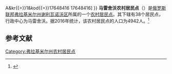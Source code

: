 {{Orphan|time=2016-12-18T05:09:54+00:00}}

{{Infobox Settlement
| official_name = 马雷舍沃农村居民点
| native_name = Малышевское сельское поселение
| settlement_type = [[农村居民点|农村居民点]]
| subdivision_type = [[国家|国家]]
| subdivision_type1 = [[州_(俄罗斯)|州]]
| subdivision_type2 = [[区_(苏联)|区]]
| subdivision_name = {{RUS}}
| subdivision_name1 = [[弗拉基米尔州|弗拉基米尔州]]
| subdivision_name2 = [[谢利瓦诺沃区|谢利瓦诺沃区]]
| seat_type = 行政中心
| seat = 马雷舍沃
| population_as_of=2016
| population_footnotes = <ref name=stat />
| population_total = 4942
| coordinates_display = inline,title
| latd = 55 | latm = 43 | lats = 27 | latNS = N
| longd = 41 | longm = 32 | longs = 11 | longEW = E
| timezone = [[莫斯科时间|MSK]]
| utc_offset = +3
| blank_name = [[俄罗斯市政土地区划代码|OKTMO编码]]
| blank_info = [http://classif.spb.ru/classificators/view/tma.php?st{{=}}A&kr{{=}}1&kod{{=}}17648416 17648416]
}}
'''马雷舍沃农村居民点'''（{{lang-ru|Малышевское сельское поселение}}）是[[俄罗斯联邦|俄罗斯联邦]][[弗拉基米尔州|弗拉基米尔州]][[谢利瓦诺沃区|谢利瓦诺沃区]]所属的一个[[农村居民点|农村居民点]]。其下辖有38个居民点，行政中心为马雷舍沃。据2016年统计，该农村居民点的人口为4942人。<ref name=stat>{{cite web | url = http://www.gks.ru/free_doc/doc_2016/bul_dr/mun_obr2016.rar | title = Численность населения Российской Федерации по муниципальным образованиям на 1 января 2016 года | language = ru | accessdate = 2016-12-18 | archive-date = 2019-05-13 | archive-url = https://web.archive.org/web/20190513150350/http://www.gks.ru/free_doc/doc_2016/bul_dr/mun_obr2016.rar | dead-url = no }}</ref>

== 参考文献 ==
{{reflist}}

[[Category:弗拉基米尔州农村居民点|Category:弗拉基米尔州农村居民点]]


{{Russia-stub}}